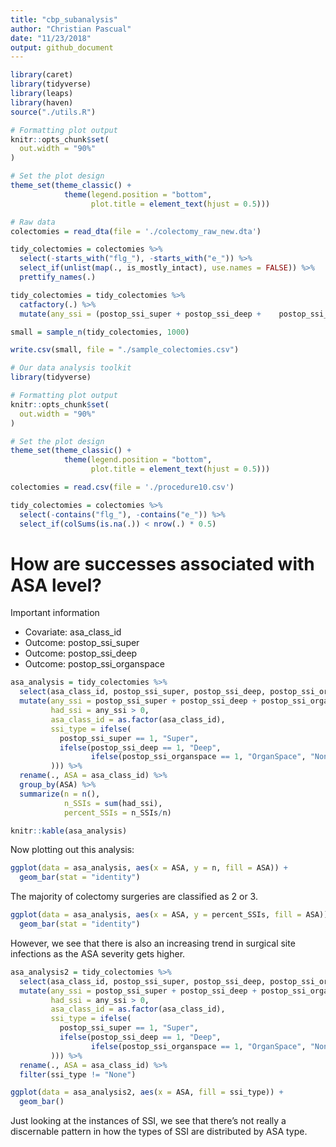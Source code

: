 ```yaml
---
title: "cbp_subanalysis"
author: "Christian Pascual"
date: "11/23/2018"
output: github_document
---
```


```r
library(caret)
library(tidyverse)
library(leaps)
library(haven)
source("./utils.R")

# Formatting plot output
knitr::opts_chunk$set(
  out.width = "90%"
)

# Set the plot design
theme_set(theme_classic() + 
            theme(legend.position = "bottom", 
                  plot.title = element_text(hjust = 0.5)))

# Raw data
colectomies = read_dta(file = './colectomy_raw_new.dta') 

tidy_colectomies = colectomies %>% 
  select(-starts_with("flg_"), -starts_with("e_")) %>% 
  select_if(unlist(map(., is_mostly_intact), use.names = FALSE)) %>% 
  prettify_names(.) 

tidy_colectomies = tidy_colectomies %>%
  catfactory(.) %>% 
  mutate(any_ssi = (postop_ssi_super + postop_ssi_deep + 	postop_ssi_organspace) >= 1)

small = sample_n(tidy_colectomies, 1000)
```


```r
write.csv(small, file = "./sample_colectomies.csv")
```








```r
# Our data analysis toolkit
library(tidyverse)

# Formatting plot output
knitr::opts_chunk$set(
  out.width = "90%"
)

# Set the plot design
theme_set(theme_classic() + 
            theme(legend.position = "bottom", 
                  plot.title = element_text(hjust = 0.5)))

colectomies = read.csv(file = './procedure10.csv') 

tidy_colectomies = colectomies %>% 
  select(-contains("flg_"), -contains("e_")) %>%
  select_if(colSums(is.na(.)) < nrow(.) * 0.5)
```

# How are successes associated with ASA level?

Important information

* Covariate: asa_class_id
* Outcome: postop_ssi_super	
* Outcome: postop_ssi_deep	
* Outcome: postop_ssi_organspace

```r
asa_analysis = tidy_colectomies %>% 
  select(asa_class_id, postop_ssi_super, postop_ssi_deep, postop_ssi_organspace) %>% 
  mutate(any_ssi = postop_ssi_super + postop_ssi_deep + postop_ssi_organspace,
         had_ssi = any_ssi > 0,
         asa_class_id = as.factor(asa_class_id),
         ssi_type = ifelse(
           postop_ssi_super == 1, "Super",
           ifelse(postop_ssi_deep == 1, "Deep", 
                  ifelse(postop_ssi_organspace == 1, "OrganSpace", "None")
         ))) %>%
  rename(., ASA = asa_class_id) %>% 
  group_by(ASA) %>% 
  summarize(n = n(), 
            n_SSIs = sum(had_ssi),
            percent_SSIs = n_SSIs/n)

knitr::kable(asa_analysis)
```

Now plotting out this analysis:

```r
ggplot(data = asa_analysis, aes(x = ASA, y = n, fill = ASA)) +
  geom_bar(stat = "identity")
```

The majority of colectomy surgeries are classified as 2 or 3. 

```r
ggplot(data = asa_analysis, aes(x = ASA, y = percent_SSIs, fill = ASA)) +
  geom_bar(stat = "identity")
```

However, we see that there is also an increasing trend in surgical site infections as the ASA severity gets higher. 

```r
asa_analysis2 = tidy_colectomies %>% 
  select(asa_class_id, postop_ssi_super, postop_ssi_deep, postop_ssi_organspace) %>% 
  mutate(any_ssi = postop_ssi_super + postop_ssi_deep + postop_ssi_organspace,
         had_ssi = any_ssi > 0,
         asa_class_id = as.factor(asa_class_id),
         ssi_type = ifelse(
           postop_ssi_super == 1, "Super",
           ifelse(postop_ssi_deep == 1, "Deep", 
                  ifelse(postop_ssi_organspace == 1, "OrganSpace", "None")
         ))) %>%
  rename(., ASA = asa_class_id) %>% 
  filter(ssi_type != "None")

ggplot(data = asa_analysis2, aes(x = ASA, fill = ssi_type)) +
  geom_bar()
```

Just looking at the instances of SSI, we see that there's not really a discernable pattern in how the types of SSI are distributed by ASA type. 
